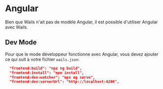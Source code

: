 # Angular

Bien que Wails n'ait pas de modèle Angular, il est possible d'utiliser Angular avec Wails.

## Dev Mode

Pour que le mode développeur fonctionne avec Angular, vous devez ajouter ce qui suit à votre fichier `wails.json`:

```json
  "frontend:build": "npx ng build",
  "frontend:install": "npm install",
  "frontend:dev:watcher": "npx ng serve",
  "frontend:dev:serverUrl": "http://localhost:4200",
```